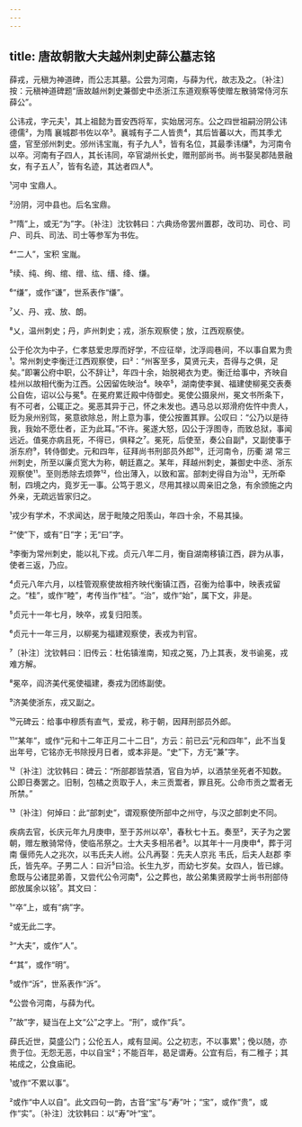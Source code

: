 ```yaml
---
---
---
```

title: 唐故朝散大夫越州刺史薛公墓志铭
---







薛戎，元稹为神道碑，而公志其墓。公尝为河南，与薛为代，故志及之。〔补注〕按：元稹神道碑题“唐故越州刺史兼御史中丞浙江东道观察等使赠左散骑常侍河东薛公”。

公讳戎，字元夫¹，其上祖懿为晋安西将军，实始居河东。公之四世祖嗣汾阴公讳德儒²，为隋 襄城郡书佐以卒³。襄城有子二人皆贵⁴，其后皆蕃以大，而其季尤盛，官至邠州刺史。邠州讳宝胤，有子九人⁵，皆有名位，其最季讳缣⁶，为河南令以卒。河南有子四人，其长讳同，卒官湖州长史，赠刑部尚书。尚书娶吴郡陆景融女，有子五人⁷，皆有名迹，其达者四人⁸。

¹河中 宝鼎人。

²汾阴，河中县也。后名宝鼎。

³“隋”上，或无“为”字。〔补注〕沈钦韩曰：六典炀帝罢州置郡，改司功、司仓、司户、司兵、司法、司士等参军为书佐。

⁴“二人”，宝积 宝胤。

⁵续、纯、绚、绾、缯、纮、缙、绛、缣。

⁶“缣”，或作“谦”，世系表作“缣”。

⁷乂、丹、戎、放、朗。

⁸乂，温州刺史；丹，庐州刺史；戎，浙东观察使；放，江西观察使。

公于伦次为中子，仁孝慈爱忠厚而好学，不应征举，沈浮闾巷间，不以事自累为贵¹。常州刺史李衡迁江西观察使，曰²：“州客至多，莫贤元夫，吾得与之俱，足矣。”即署公府中职，公不辞让³，年四十余，始脱褐衣为吏。衡迁给事中，齐映自桂州以故相代衡为江西。公因留佐映治⁴。映卒⁵，湖南使李巽、福建使柳冕交表奏公自佐，诏以公与冕⁶。在冕府累迁殿中侍御史。冕使公摄泉州，冕文书所条下，有不可者，公辄正之。冕恶其异于己，怀之未发也。遇马总以郑滑府佐忤中贵人，贬为泉州别驾，冕意欲除总，附上意为事，使公按置其罪。公叹曰：“公乃以是待我，我始不愿仕者，正为此耳。”不许。冕遂大怒，囚公于浮图寺，而致总狱，事闻远近。值冕亦病且死，不得已，俱释之⁷。冕死，后使至，奏公自副⁸，又副使事于浙东府⁹，转侍御史。元和四年，征拜尚书刑部员外郎¹⁰，迁河南令，历衢 湖 常三州刺史，所至以廉贞宽大为称，朝廷嘉之。某年，拜越州刺史，兼御史中丞、浙东观察使¹¹。至则悉除去烦弊¹²，俭出薄入，以致和富。部刺史得自为治¹³，无所牵制，四境之内，竟岁无一事。公笃于恩义，尽用其禄以周亲旧之急，有余颁施之内外亲，无疏远皆家归之。

¹戎少有学术，不求闻达，居于毗陵之阳羡山，年四十余，不易其操。

²“使”下，或有“日”字；无“曰”字。

³李衡为常州刺史，能以礼下戎。贞元八年二月，衡自湖南移镇江西，辟为从事，使者三返，乃应。

⁴贞元八年六月，以桂管观察使故相齐映代衡镇江西，召衡为给事中，映表戎留之。“桂”，或作“睦”，考传当作“桂”。“治”，或作“始”，属下文，非是。

⁵贞元十一年七月，映卒，戎复归阳羡。

⁶贞元十一年三月，以柳冕为福建观察使，表戎为判官。

⁷〔补注〕沈钦韩曰：旧传云：杜佑镇淮南，知戎之冤，乃上其表，发书谕冕，戎难方解。

⁸冕卒，阎济美代冕使福建，奏戎为团练副使。

⁹济美使浙东，戎又副之。

¹⁰元碑云：给事中穆质有直气，爱戎，称于朝，因拜刑部员外郎。

¹¹“某年”，或作“元和十二年正月二十二日”，方云：前已云“元和四年”，此不当复出年号，它铭亦无书除授月日者，或本非是。“史”下，方无“兼”字。

¹²〔补注〕沈钦韩曰：碑云：“所部郡皆禁酒，官自为垆，以酒禁坐死者不知数。公即日奏罢之。旧制，包橘之贡取于人，未三贡鬻者，罪且死。公命市贡之鬻者无所禁。”

¹³〔补注〕何焯曰：此“部刺史”，谓观察使所部中之州守，与汉之部刺史不同。

疾病去官，长庆元年九月庚申，至于苏州以卒¹，春秋七十五。奏至²，天子为之罢朝，赠左散骑常侍，使临吊祭之。士大夫多相吊者³。以其年十一月庚申⁴，葬于河南 偃师先人之兆次，以韦氏夫人祔。公凡再娶：先夫人京兆 韦氏，后夫人赵郡 李氏，皆先卒。子男二人：曰沂⁵曰洽。长生九岁，而幼七岁矣。女四人，皆已嫁。愈既与公诸昆弟善，又尝代公令河南⁶，公之葬也，故公弟集贤殿学士尚书刑部侍郎放属余以铭⁷。其文曰：

¹“卒”上，或有“病”字。

²或无此二字。

³“大夫”，或作“人”。

⁴“其”，或作“明”。

⁵或作“泝”，世系表作“泝”。

⁶公尝令河南，与薛为代。

⁷“故”字，疑当在上文“公”之字上。“刑”，或作“兵”。

薛氏近世，莫盛公门；公伦五人，咸有显闻。公之初志，不以事累¹；俛以随，亦贵于位。无怨无恶，中以自宝²；不能百年，曷足谓寿。公宜有后，有二稚子；其祐成之，公食庙祀。

¹或作“不累以事”。

²或作“中人以自”。此文四句一韵，古音“宝”与“寿”叶；“宝”，或作“贵”，或作“实”。〔补注〕沈钦韩曰：以“寿”叶“宝”。